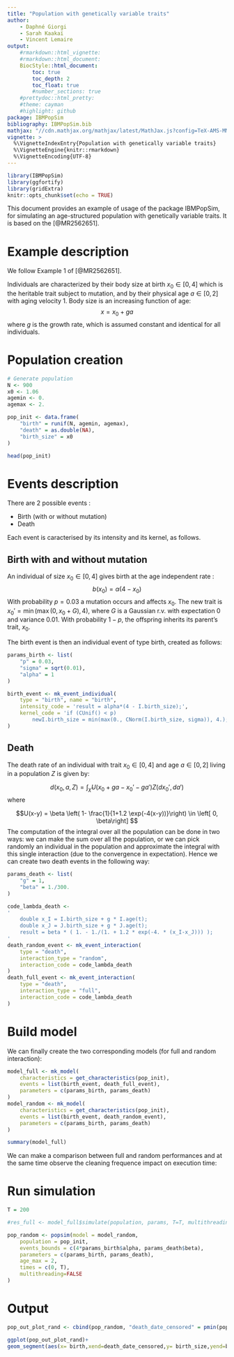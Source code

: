 ```yaml
---
title: "Population with genetically variable traits"
author:
    - Daphné Giorgi
    - Sarah Kaakaï
    - Vincent Lemaire
output:
    #rmarkdown::html_vignette:
    #rmarkdown::html_document:
    BiocStyle::html_document:
        toc: true
        toc_depth: 2
        toc_float: true
        #number_sections: true
    #prettydoc::html_pretty:
    #theme: cayman
    #highlight: github
package: IBMPopSim
bibliography: IBMPopSim.bib
mathjax: "//cdn.mathjax.org/mathjax/latest/MathJax.js?config=TeX-AMS-MML_HTMLorMML"
vignette: >
  %\VignetteIndexEntry{Population with genetically variable traits}
  %\VignetteEngine{knitr::rmarkdown}
  %\VignetteEncoding{UTF-8}
---
```


```r
library(IBMPopSim)
library(ggfortify)
library(gridExtra)
knitr::opts_chunk$set(echo = TRUE)
```

This document provides an example of usage of the package IBMPopSim, for simulating an age-structured population with genetically variable traits. It is based on the [@MR2562651].

# Example description

We follow Example 1 of [@MR2562651].

Individuals are characterized by their body size at birth $x_0 \in [0,4]$ which is the heritable trait subject to mutation, and by their physical age $a \in [0,2]$ with aging velocity 1. Body size is an increasing function of age:
$$x=x_0 + ga$$
where $g$ is the growth rate, which is assumed constant and identical for all individuals.



# Population creation


```r
# Generate population
N <- 900
x0 <- 1.06
agemin <- 0.
agemax <- 2.
```


```r
pop_init <- data.frame(
    "birth" = runif(N, agemin, agemax),
    "death" = as.double(NA),
    "birth_size" = x0
)
```

```r
head(pop_init)
```

# Events description
There are 2 possible events :

- Birth (with or without mutation)
- Death

Each event is caracterised by its intensity and its kernel, as follows.

## Birth with and without mutation

An individual of size $x_0 \in [0,4]$ gives birth at the age independent rate :
$$b(x_0) = \alpha (4 − x_0)$$
With probability $p = 0.03$ a mutation occurs and affects $x_0$. The new trait is $x_0'  = \min(\max(0, x_0 + G), 4)$, where $G$ is a Gaussian r.v. with expectation 0 and variance 0.01. With probability $1 − p$, the offspring inherits its parent’s trait, $x_0$.

The birth event is then an individual event of type birth, created as follows:
```r
params_birth <- list(
    "p" = 0.03,
    "sigma" = sqrt(0.01),
    "alpha" = 1
)
```

```r
birth_event <- mk_event_individual(
    type = "birth", name = "birth",
    intensity_code = 'result = alpha*(4 - I.birth_size);',
    kernel_code = 'if (CUnif() < p)
        newI.birth_size = min(max(0., CNorm(I.birth_size, sigma)), 4.);'
)
```

## Death

The death rate of an individual with trait $x_0 \in [0, 4]$ and age $a \in [0, 2]$ living in a population
$Z$ is given by:

$$d(x_0,a,Z) = \int_{\tilde \chi} U (x_0 + g a − x_0' − g a')Z(dx_0' , da')$$
where

$$U(x-y) = \beta \left( 1- \frac{1}{1+1.2 \exp(-4(x-y))}\right) \in \left[ 0, \beta\right] $$
The computation of the integral over all the population can be done in two ways: we can make the sum over all the population, or we can pick randomly an individual in the population and approximate the integral with this single interaction (due to the convergence in expectation).
Hence we can create two death events in the following way:

```r
params_death <- list(
    "g" = 1,
    "beta" = 1./300.
)
```

```r
code_lambda_death <-
'
    double x_I = I.birth_size + g * I.age(t);
    double x_J = J.birth_size + g * J.age(t);
    result = beta * ( 1. - 1./(1. + 1.2 * exp(-4. * (x_I-x_J))) );
'
death_random_event <- mk_event_interaction(
    type = "death",
    interaction_type = "random",
    interaction_code = code_lambda_death
)
death_full_event <- mk_event_interaction(
    type = "death",
    interaction_type = "full",
    interaction_code = code_lambda_death
)
```

# Build model
We can finally create the two corresponding models (for full and random interaction):

```r
model_full <- mk_model(
    characteristics = get_characteristics(pop_init),
    events = list(birth_event, death_full_event),
    parameters = c(params_birth, params_death)
)
model_random <- mk_model(
    characteristics = get_characteristics(pop_init),
    events = list(birth_event, death_random_event),
    parameters = c(params_birth, params_death)
)

summary(model_full)
```

We can make a comparison between full and random performances and at the same time observe the cleaning frequence impact on execution time:

# Run simulation
```r
T = 200

#res_full <- model_full$simulate(population, params, T=T, multithreading=FALSE)

pop_random <- popsim(model = model_random,
    population = pop_init,
    events_bounds = c(4*params_birth$alpha, params_death$beta),
    parameters = c(params_birth, params_death),
    age_max = 2,
    times = c(0, T),
    multithreading=FALSE
)
```

# Output
```r

pop_out_plot_rand <- cbind(pop_random, "death_date_censored" = pmin(pop_random[,"death"],T,na.rm=TRUE))

ggplot(pop_out_plot_rand)+
geom_segment(aes(x= birth,xend=death_date_censored,y= birth_size,yend=birth_size ),colour="blue", alpha=0.1)

```

```r

```
